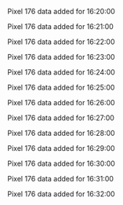 Pixel 176 data added for 16:20:00

Pixel 176 data added for 16:21:00

Pixel 176 data added for 16:22:00

Pixel 176 data added for 16:23:00

Pixel 176 data added for 16:24:00

Pixel 176 data added for 16:25:00

Pixel 176 data added for 16:26:00

Pixel 176 data added for 16:27:00

Pixel 176 data added for 16:28:00

Pixel 176 data added for 16:29:00

Pixel 176 data added for 16:30:00

Pixel 176 data added for 16:31:00

Pixel 176 data added for 16:32:00

